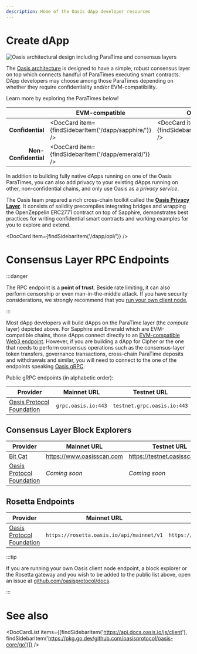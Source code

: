 ```yaml
---
description: Home of the Oasis dApp developer resources
---
```



# Create dApp

![Oasis architectural design including ParaTime and consensus layers](../general/images/architecture/technology_scalability.svg)

The [Oasis architecture] is designed to have a simple, robust consensus layer
on top which connects handful of ParaTimes executing smart contracts.
DApp developers may choose among those ParaTimes depending on whether they
require confidentiality and/or EVM-compatibility.

Learn more by exploring the ParaTimes below!

|                      | EVM-compatible                                        | Oasis Wasm                                          |
|---------------------:|-------------------------------------------------------|-----------------------------------------------------|
| **Confidential**     | <DocCard item={findSidebarItem('/dapp/sapphire/')} /> | <DocCard item={findSidebarItem('/dapp/cipher/')} /> |
| **Non-Confidential** | <DocCard item={findSidebarItem('/dapp/emerald/')} />  |                                                     |

[Oasis architecture]: ../general/oasis-network/README.mdx

In addition to building fully native dApps running on one of the Oasis
ParaTimes, you can also add privacy to your existing dApps running on other,
non-confidential chains, and only use Oasis as a *privacy service*.

The Oasis team prepared a rich cross-chain toolkit called the
[**Oasis Privacy Layer**](opl/README.md). It consists of solidity precompiles
integrating bridges and wrapping the OpenZeppelin ERC2771 contract on top of
Sapphire, demonstrates best practices for writing confidential smart contracts
and working examples for you to explore and extend.

<DocCard item={findSidebarItem('/dapp/opl/')} />

# Consensus Layer RPC Endpoints

:::danger

The RPC endpoint is a **point of trust**. Beside rate limiting, it can also
perform censorship or even man-in-the-middle attack. If you have security
considerations, we strongly recommend that you [run your own client
node][non-validator-node],

:::

[non-validator-node]: ../node/run-your-node/non-validator-node.mdx

Most dApp developers will build dApps on the ParaTime layer (the *compute*
layer) depicted above. For Sapphire and Emerald which are EVM-compatible chains,
those dApps connect directly to an [EVM-compatible Web3 endpoint][web3].
However, if you are building a dApp for Cipher or the one that needs to
perform consensus operations such as the consensus-layer token transfers,
governance transactions, cross-chain ParaTime deposits and withdrawals and
similar, you will need to connect to the one of the endpoints speaking
[Oasis gRPC][grpc].

Public gRPC endpoints (in alphabetic order):

| Provider                    | Mainnet URL         | Testnet URL                 |
|-----------------------------|---------------------|-----------------------------|
| [Oasis Protocol Foundation] | `grpc.oasis.io:443` | `testnet.grpc.oasis.io:443` |

[Oasis Protocol Foundation]: https://oasisprotocol.org
[web3]: ../node/web3.mdx
[grpc]: ../node/grpc.mdx

## Consensus Layer Block Explorers

| Provider                    | Mainnet URL               | Testnet URL                   |
|-----------------------------|---------------------------|-------------------------------|
| [Bit Cat]                   | https://www.oasisscan.com | https://testnet.oasisscan.com |
| [Oasis Protocol Foundation] | *Coming soon*             | *Coming soon*                 |

[Bit Cat]: https://www.bitcat365.com/

## Rosetta Endpoints

| Provider                    | Mainnet URL                               | Testnet URL                               |
|-----------------------------|-------------------------------------------|-------------------------------------------|
| [Oasis Protocol Foundation] | `https://rosetta.oasis.io/api/mainnet/v1` | `https://rosetta.oasis.io/api/testnet/v1` |


:::tip

If you are running your own Oasis client node endpoint, a block explorer or the
Rosetta gateway and you wish to be added to the public list above, open an issue
at [github.com/oasisprotocol/docs].

:::

[github.com/oasisprotocol/docs]: https://github.com/oasisprotocol/docs/issues

# See also

<DocCardList items={[findSidebarItem('https://api.docs.oasis.io/js/client'), findSidebarItem('https://pkg.go.dev/github.com/oasisprotocol/oasis-core/go')]} />
